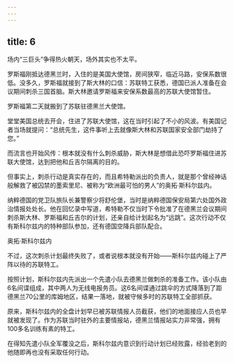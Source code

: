```yaml
---
---
---
```

title: 6
---



场内“三巨头”争得热火朝天，场外其实也不太平。

罗斯福刚抵达德黑兰时，入住的是美国大使馆，房间狭窄，临近马路，安保系数很低。没多久，罗斯福就接到了斯大林的口信：苏联特工获悉，德国已派人准备在会议期间刺杀三国首脑。斯大林邀请罗斯福来安保系数最高的苏联大使馆暂住。

罗斯福第二天就搬到了苏联驻德黑兰大使馆。

堂堂美国总统去开会，住进了苏联大使馆，这在当时引起了不小的风波。有美国记者当场就提问：“总统先生，这件事听上去就像斯大林和苏联国家安全部门劫持了您。”

而流言也开始风传：根本就没有什么刺杀威胁，斯大林是想借此恐吓罗斯福住进苏联大使馆，达到把他和丘吉尔隔离的目的。

但事实上，刺杀行动是真实存在的，而且希特勒派出的负责人，就是那个曾经神话般解救了被囚禁的墨索里尼、被称为“欧洲最可怕的男人”的奥拓·斯科尔兹内。

纳粹德国的党卫队旅队长兼警察少将舒伦堡，当时是纳粹德国保安局第六处国外政治情报处处长。他在回忆录中写道，希特勒不仅当时下令批准了在德黑兰会议期间刺杀斯大林、罗斯福和丘吉尔的计划，还亲自给计划起名为“远跳”。这次行动不仅有斯科尔兹内的特种部队参加，还有德国空降兵部队配合。

奥拓·斯科尔兹内



不过，这次刺杀计划最终失败了，或者说根本就没有开始——斯科尔兹内碰上了严阵以待的苏联特工。

按照计划，斯科尔兹内先派出一个先遣小队去德黑兰做刺杀的准备工作。该小队由6名间谍组成，其中两人为无线电报务员。这6名间谍通过跳伞的方式降落到了距德黑兰70公里的库姆地区，结果一落地，就被守候多时的苏联特工全部抓获。

原来，斯科尔兹内的全盘计划早已被苏联情报人员截获，他们的地面接应人员也早就被发现了。作为苏联当时驻外的主要情报站，德黑兰情报站实力非常强，拥有100多名训练有素的特工。

在得知先遣小队全军覆没之后，斯科尔兹内意识到行动计划已经败露，经验老到的他随即再也没有采取任何行动。